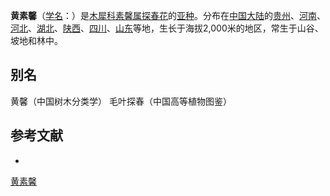 {{Infraspeciesbox
| name = 黄素馨
| status = 
| status_system = 
| image = Jasminum floridum subsp. giraldii in Nangjing 03 2011-03.JPG
| image_width = 250px
| image_caption = 黄素馨的花，摄于南京[[中央研究院旧址|中央研究院旧址]]。
| species link = 探春花
| genus = Jasminum
| species = floridum
| subspecies = giraldii
| authority = (Diels) Miao
}}

'''黄素馨'''（[[学名|学名]]：{{lang|la|''Jasminum floridum'' subsp. ''giraldii''}}）是[[木犀科|木犀科]][[素馨属|素馨属]][[探春花|探春花]]的[[亚种|亚种]]。分布在[[中国大陆|中国大陆]]的[[贵州|贵州]]、[[河南|河南]]、[[河北|河北]]、[[湖北|湖北]]、[[陕西|陕西]]、[[四川|四川]]、[[山东|山东]]等地，生长于海拔2,000米的地区，常生于山谷、坡地和林中。

== 别名 ==
黄馨（中国树木分类学） 毛叶探春（中国高等植物图鉴）

== 参考文献 ==
<div class="references-small">
* {{cite web| url =http://www.bioinfo.cn/db05/KmzwSpecies.php?action=view&id=30461| title =黄素馨（亚种）| work =《中国高等植物数据库全库》| publisher =中国科学院微生物研究所| author =昆明植物研究所| accessdate =2009-02-26| deadurl =yes| archiveurl =https://web.archive.org/web/20160305012113/http://www.bioinfo.cn/db05/KmzwSpecies.php?action=view&id=30461| archivedate =2016-03-05}}
</div>

{{commons|Category:Jasminum floridum subsp. giraldii}}
{{Taxonbar|from=Q11178147}}

[[Category:素馨属|黄素馨]]


{{植物小作品}}